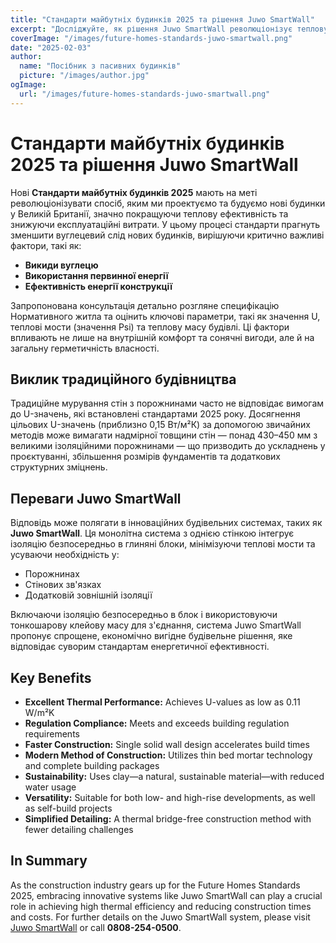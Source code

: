 ```yaml
---
title: "Стандарти майбутніх будинків 2025 та рішення Juwo SmartWall"
excerpt: "Досліджуйте, як рішення Juwo SmartWall революціонізує теплову ефективність та будівельні стандарти для майбутніх будинків."
coverImage: "/images/future-homes-standards-juwo-smartwall.png"
date: "2025-02-03"
author:
  name: "Посібник з пасивних будинків"
  picture: "/images/author.jpg"
ogImage:
  url: "/images/future-homes-standards-juwo-smartwall.png"
---
```


# Стандарти майбутніх будинків 2025 та рішення Juwo SmartWall

Нові **Стандарти майбутніх будинків 2025** мають на меті революціонізувати спосіб, яким ми проектуємо та будуємо нові будинки у Великій Британії, значно покращуючи теплову ефективність та знижуючи експлуатаційні витрати. У цьому процесі стандарти прагнуть зменшити вуглецевий слід нових будинків, вирішуючи критично важливі фактори, такі як:

- **Викиди вуглецю**
- **Використання первинної енергії**
- **Ефективність енергії конструкції**

Запропонована консультація детально розгляне специфікацію Нормативного житла та оцінить ключові параметри, такі як значення U, теплові мости (значення Psi) та теплову масу будівлі. Ці фактори впливають не лише на внутрішній комфорт та сонячні вигоди, але й на загальну герметичність власності.

## Виклик традиційного будівництва

Традиційне мурування стін з порожнинами часто не відповідає вимогам до U-значень, які встановлені стандартами 2025 року. Досягнення цільових U-значень (приблизно 0,15 Вт/м²К) за допомогою звичайних методів може вимагати надмірної товщини стін — понад 430–450 мм з великими ізоляційними порожнинами — що призводить до ускладнень у проєктуванні, збільшення розмірів фундаментів та додаткових структурних зміцнень.

## Переваги Juwo SmartWall

Відповідь може полягати в інноваційних будівельних системах, таких як **Juwo SmartWall**. Ця монолітна система з однією стінкою інтегрує ізоляцію безпосередньо в глиняні блоки, мінімізуючи теплові мости та усуваючи необхідність у:

- Порожнинах
- Стінових зв'язках
- Додатковій зовнішній ізоляції

Включаючи ізоляцію безпосередньо в блок і використовуючи тонкошарову клейову масу для з'єднання, система Juwo SmartWall пропонує спрощене, економічно вигідне будівельне рішення, яке відповідає суворим стандартам енергетичної ефективності.

## Key Benefits

- **Excellent Thermal Performance:** Achieves U-values as low as 0.11 W/m²K
- **Regulation Compliance:** Meets and exceeds building regulation requirements
- **Faster Construction:** Single solid wall design accelerates build times
- **Modern Method of Construction:** Utilizes thin bed mortar technology and complete building packages
- **Sustainability:** Uses clay—a natural, sustainable material—with reduced water usage
- **Versatility:** Suitable for both low- and high-rise developments, as well as self-build projects
- **Simplified Detailing:** A thermal bridge-free construction method with fewer detailing challenges

## In Summary

As the construction industry gears up for the Future Homes Standards 2025, embracing innovative systems like Juwo SmartWall can play a crucial role in achieving high thermal efficiency and reducing construction times and costs. For further details on the Juwo SmartWall system, please visit [Juwo SmartWall](http://www.Juwo-SmartWall.co.uk) or call **0808-254-0500**.